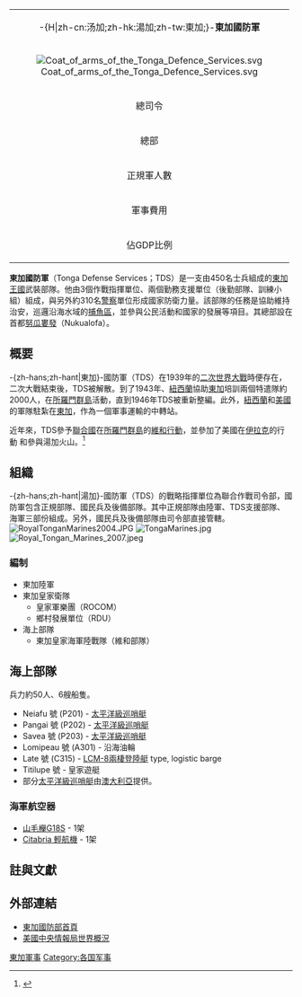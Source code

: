 {{Link style|time=2015-12-12T02:12:32+00:00}}
{{noteTA
|1=zh:努庫阿洛法;zh-hans:努库阿洛法;zh-hk:努庫阿洛法;zh-tw:努瓜婁發;
}}
{| class="infobox bordered" style="width: 250px; font-size: 95%; float: right;" cellpadding="4" cellspacing="0"
|-
| bgcolor="#ff2222" align="center" colspan="2" | -{H|zh-cn:汤加;zh-hk:湯加;zh-tw:東加;}-'''東加國防軍'''
|-
| align="center" colspan="2" |[[File:Coat_of_arms_of_the_Tonga_Defence_Services.svg|border]]
|-
| 總司令
| 國王[[圖普六世|圖普六世]]
|-
| 總部
| [[努瓜婁發|努瓜婁發]]
|-
| 正規軍人數
| 約 450 人（[[:en:List_of_countries_by_number_of_active_troops|排名164位]]）
|-
| 軍事費用
| 約6,300,000[[潘加|潘加]]（2005）
|-
| 佔GDP比例 
| 3.5% 
|}

'''東加國防軍'''（Tonga Defense Services；TDS）是一支由450名士兵組成的[[東加王國|東加王國]]武裝部隊。他由3個作戰指揮單位、兩個勤務支援單位（後勤部隊、訓練小組）組成，與另外約310名[[警察|警察]]單位形成國家防衛力量。該部隊的任務是協助維持治安，巡邏沿海水域的[[捕魚區|捕魚區]]，並參與公民活動和國家的發展等項目。其總部設在首都[[努瓜婁發|努瓜婁發]]（Nukualofa）。

==概要==
-{zh-hans;zh-hant|東加}-國防軍（TDS）在1939年的[[二次世界大戰|二次世界大戰]]時便存在，二次大戰結束後，TDS被解散。到了1943年、[[紐西蘭|紐西蘭]]協助[[東加|東加]]培訓兩個特遣隊約2000人，在[[所羅門群島|所羅門群島]]活動，直到1946年TDS被重新整編。此外，[[紐西蘭|紐西蘭]]和[[美國|美國]]的軍隊駐紮在[[東加|東加]]，作為一個軍事運輸的中轉站。

近年來，TDS參予[[聯合國|聯合國]]在[[所羅門群島|所羅門群島]]的[[維和行動|維和行動]]，並參加了美國在[[伊拉克|伊拉克]]的行動 和參與湯加火山。<ref  name="LATimes">{{cite news|url=http://www.latimes.com/news/nationworld/world/la-fg-tonga5-2008dec05,0,264563.story|title=東加部隊結束伊拉克任務|last=Susman|first=Tina|date=December 5, 2008|publisher=[[洛杉磯時報|洛杉磯時報]]|language=en|accessdate=2008-12-05|archive-date=2011-08-11|archive-url=https://www.webcitation.org/60rRsCRr8?url=http://articles.latimes.com/2008/dec/05/world/fg-tonga5|dead-url=no}}</ref>

==組織==
-{zh-hans;zh-hant|湯加}-國防軍（TDS）的戰略指揮單位為聯合作戰司令部，國防軍包含正規部隊、國民兵及後備部隊。其中正規部隊由陸軍、TDS支援部隊、海軍三部份組成。另外，國民兵及後備部隊由司令部直接管轄。
[[File:RoyalTonganMarines2004.JPG|thumb]]
[[File:TongaMarines.jpg|thumb]]
[[File:Royal_Tongan_Marines_2007.jpeg|thumb]]

===編制===
* 東加陸軍
* 東加皇家衛隊
**皇家軍樂團（ROCOM）
**鄉村發展單位（RDU）
* 海上部隊
** 東加皇家海軍陸戰隊（維和部隊）

==海上部隊==
兵力約50人、6艘船隻。
* Neiafu 號 (P201) - [[:en:Pacific-class_patrol_boat|太平洋級巡哨艇]]
* Pangai 號 (P202) - [[:en:Pacific-class_patrol_boat|太平洋級巡哨艇]]   
* Savea 號 (P203) - [[:en:Pacific-class_patrol_boat|太平洋級巡哨艇]]
* Lomipeau 號 (A301) - 沿海油輪	
* Late 號 (C315) - [[:en:LCM-8|LCM-8兩棲登陸艇]] type, logistic barge
* Titilupe 號  - 皇家遊艇
* 部分[[:en:Pacific_Patrol_Boat_Program|太平洋級巡哨艇]]由[[澳大利亞|澳大利亞]]提供。

===海軍航空器===
* [[:en:Beechcraft|山毛櫸G18S]] - 1架
* [[:en:American_Champion_Citabria|Citabria 輕航機]] - 1架


==註與文獻==
{{reflist}}

==外部連結==
* [https://web.archive.org/web/20130830064724/http://www.defence.gov.to/ 東加國防部首頁]
* [https://web.archive.org/web/20060716100200/http://www.odci.gov/cia/publications/factbook/ 美國中央情報局世界概況]
{{大洋洲各國家和地区军事}}


[[Category:東加軍事|]]
[[Category:各国军事|Category:各国军事]]